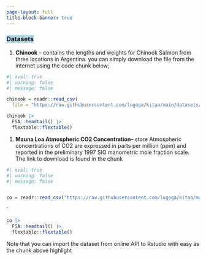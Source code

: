 ```yaml
---
page-layout: full
title-block-banner: true
---
```



### [Datasets]{style="background: lightblue; color: color"} 

1. **Chinook** -- contains the lengths and weights for Chinook Salmon from three locations in Argentina. you can simply download the file from the internet using the code chunk below; 

```r
#| eval: true
#| warning: false
#| message: false

chinook = readr::read_csv(
  file = "https://raw.githubusercontent.com/lugoga/kitaa/main/datasets/chinook_lw.csv")


```

```r
chinook |> 
  FSA::headtail() |> 
  flextable::flextable()
```


1. **Mauna Loa Atmospheric CO2 Concentration**-- store Atmospheric concentrations of CO2 are expressed in parts per million (ppm) and reported in the preliminary 1997 SIO manometric mole fraction scale. The link to download is found in the chunk


```r
#| eval: true
#| warning: false
#| message: false


co = readr::read_csv("https://raw.githubusercontent.com/lugoga/kitaa/main/datasets/long_form_co2.csv")
```

`

```r
co |> 
  FSA::headtail() |> 
  flextable::flextable()
```


::: callout-info

Note that you can import the dataset from online API to Rstudio with easy as the chunk above highlight

:::


